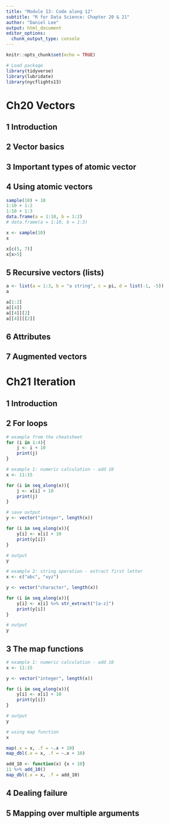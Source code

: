 ```yaml
---
title: "Module 13: Code along 12"
subtitle: "R for Data Science: Chapter 20 & 21"
author: "Daniel Lee"
output: html_document
editor_options: 
  chunk_output_type: console
---
```


```r
knitr::opts_chunk$set(echo = TRUE)

# Load package
library(tidyverse)
library(lubridate)
library(nycflights13)
```

# Ch20 Vectors

## 1 Introduction

## 2 Vector basics

## 3 Important types of atomic vector

## 4 Using atomic vectors

```r
sample(10) + 10
1:10 + 1:2
1:10 + 1:3
data.frame(a = 1:10, b = 1:2)
# data.frame(a = 1:10, b = 1:3)
```

```r
x <- sample(10)
x

x[c(5, 7)]
x[x>5]
```

## 5 Recursive vectors (lists)

```r
a <- list(a = 1:3, b = "a string", c = pi, d = list(-1, -5))
a

a[1:2]
a[[4]]
a[[4]][2]
a[[4]][[2]]
```


## 6 Attributes

## 7 Augmented vectors


# Ch21 Iteration

## 1 Introduction

## 2 For loops

```r
# example from the cheatsheet
for (i in 1:4){
    j <- i + 10
    print(j)
}

# example 1: numeric calculation - add 10 
x <- 11:15

for (i in seq_along(x)){
    j <- x[i] + 10
    print(j)
}

# save output
y <- vector("integer", length(x))

for (i in seq_along(x)){
    y[i] <- x[i] + 10
    print(y[i])
}

# output
y

# example 2: string operation - extract first letter
x <- c("abc", "xyz")

y <- vector("character", length(x))

for (i in seq_along(x)){
    y[i] <- x[i] %>% str_extract("[a-z]")
    print(y[i])
}

# output
y
```

## 3 The map functions

```r
# example 1: numeric calculation - add 10 
x <- 11:15

y <- vector("integer", length(x))

for (i in seq_along(x)){
    y[i] <- x[i] + 10
    print(y[i])
}

# output
y
```

```r
# using map function
x

map(.x = x, .f = ~.x + 10)
map_dbl(.x = x, .f = ~.x + 10)

add_10 <- function(x) {x + 10}
11 %>% add_10()
map_dbl(.x = x, .f = add_10)
```

## 4 Dealing failure


## 5 Mapping over multiple arguments


